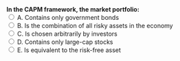 ::: {.question-block}
<form onsubmit="event.preventDefault(); checkAnswer('module2_mcq_q23')" data-correct-answer="B">
<strong style="display: block;">In the CAPM framework, the market portfolio:</strong>
<label><input type="radio" name="module2_mcq_q23" value="A"> A. Contains only government bonds</label><br>
<label><input type="radio" name="module2_mcq_q23" value="B"> B. Is the combination of all risky assets in the economy</label><br>
<label><input type="radio" name="module2_mcq_q23" value="C"> C. Is chosen arbitrarily by investors</label><br>
<label><input type="radio" name="module2_mcq_q23" value="D"> D. Contains only large-cap stocks</label><br>
<label><input type="radio" name="module2_mcq_q23" value="E"> E. Is equivalent to the risk-free asset</label><br>
</form>
<div id="feedback-module2_mcq_q23" class="feedback" data-status="" style="display:none;">
✅ Correct: B. The theoretical market portfolio includes all risky assets weighted by market value.
</div>
:::

